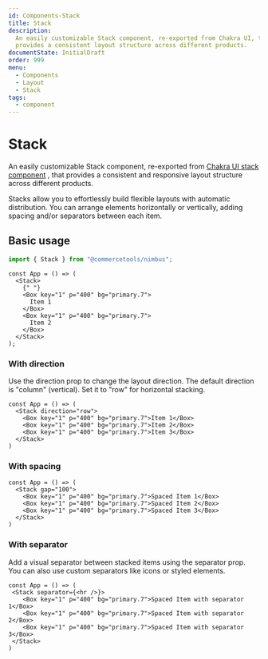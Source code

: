 ```yaml
---
id: Components-Stack
title: Stack
description:
  An easily customizable Stack component, re-exported from Chakra UI, that
  provides a consistent layout structure across different products.
documentState: InitialDraft
order: 999
menu:
  - Components
  - Layout
  - Stack
tags:
  - component
---
```


# Stack

An easily customizable Stack component, re-exported from
[Chakra UI stack component](https://www.chakra-ui.com/docs/components/stack) ,
that provides a consistent and responsive layout structure across different
products.

Stacks allow you to effortlessly build flexible layouts with automatic
distribution. You can arrange elements horizontally or vertically, adding
spacing and/or separators between each item.

## Basic usage

```jsx
import { Stack } from "@commercetools/nimbus";
```

```jsx-live
const App = () => (
  <Stack>
    {" "}
    <Box key="1" p="400" bg="primary.7">
      Item 1
    </Box>
    <Box key="1" p="400" bg="primary.7">
      Item 2
    </Box>
  </Stack>
);
```

### With direction

Use the direction prop to change the layout direction. The default direction is
"column" (vertical). Set it to "row" for horizontal stacking.

```jsx-live
const App = () => (
  <Stack direction="row">
    <Box key="1" p="400" bg="primary.7">Item 1</Box>
    <Box key="1" p="400" bg="primary.7">Item 2</Box>
    <Box key="1" p="400" bg="primary.7">Item 3</Box>
  </Stack>
)
```

### With spacing

```jsx-live
const App = () => (
  <Stack gap="100">
    <Box key="1" p="400" bg="primary.7">Spaced Item 1</Box>
    <Box key="1" p="400" bg="primary.7">Spaced Item 2</Box>
    <Box key="1" p="400" bg="primary.7">Spaced Item 3</Box>
  </Stack>
)
```

### With separator

Add a visual separator between stacked items using the separator prop. You can
also use custom separators like icons or styled elements.

```jsx-live
const App = () => (
 <Stack separator={<hr />}>
    <Box key="1" p="400" bg="primary.7">Spaced Item with separator 1</Box>
    <Box key="1" p="400" bg="primary.7">Spaced Item with separator 2</Box>
    <Box key="1" p="400" bg="primary.7">Spaced Item with separator 3</Box>
 </Stack>
)
```
